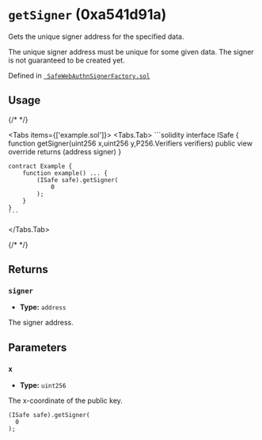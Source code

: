 



# `getSigner` (0xa541d91a)



Gets the unique signer address for the specified data.

The unique signer address must be unique for some given data. The signer is not
guaranteed to be created yet.




Defined in [` SafeWebAuthnSignerFactory.sol`](https://github.com/safe-global/safe-modules/tree/passkey/v0.2.1/modules/passkey/contracts/SafeWebAuthnSignerFactory.sol#L35)


## Usage

{/* <!-- vale off --> */}

<Tabs items={['example.sol']}>
  <Tabs.Tab>
    ```solidity
    interface ISafe {
        function getSigner(uint256 x,uint256 y,P256.Verifiers verifiers) public view override returns (address signer)
    }

    contract Example {
        function example() ... {
            (ISafe safe).getSigner(
                0
            );
        }
    }
    ```
  </Tabs.Tab>
</Tabs>

{/* <!-- vale on --> */}

## Returns

### `signer`

  - **Type:** `address`

  The signer address.




## Parameters

### `x`

  - **Type:** `uint256`

  The x-coordinate of the public key.

  ```solidity focus=2
  (ISafe safe).getSigner(
    0
  );
  ```





